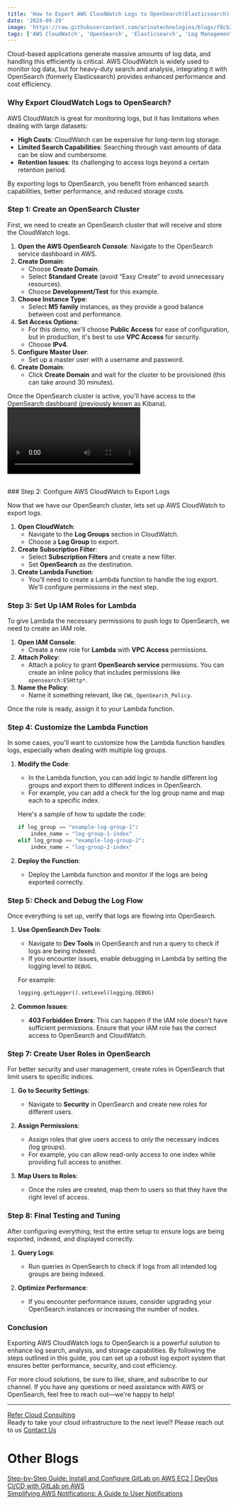 ```yaml
---
title: 'How to Export AWS CloudWatch Logs to OpenSearch(Elasticsearch):A Complete Guide'
date: '2024-09-29'
image: 'https://raw.githubusercontent.com/arinatechnologies/blogs/f8cb218a053afcdca7c93dcea55c3780ea0cfc53/images/awscloudwatchlogtoopensearch.webp'
tags: ['AWS CloudWatch', 'OpenSearch', 'Elasticsearch', 'Log Management', 'AWS Lambda','Cloud Management','AWS IAM Roles','Cloud Logging Solutions','AWS Cloud Infrastructure']
---
```

Cloud-based applications generate massive amounts of log data, and handling this efficiently is critical. AWS CloudWatch is widely used to monitor log data, but for heavy-duty search and analysis, integrating it with OpenSearch (formerly Elasticsearch) provides enhanced performance and cost efficiency.

### Why Export CloudWatch Logs to OpenSearch?

AWS CloudWatch is great for monitoring logs, but it has limitations when dealing with large datasets:

- **High Costs**: CloudWatch can be expensive for long-term log storage.
- **Limited Search Capabilities**: Searching through vast amounts of data can be slow and cumbersome.
- **Retention Issues**: Its challenging to access logs beyond a certain retention period.

By exporting logs to OpenSearch, you benefit from enhanced search capabilities, better performance, and reduced storage costs.
### Step 1: Create an OpenSearch Cluster

First, we need to create an OpenSearch cluster that will receive and store the CloudWatch logs.

1. **Open the AWS OpenSearch Console**: Navigate to the OpenSearch service dashboard in AWS.
2. **Create Domain**:
   - Choose **Create Domain**.
   - Select **Standard Create** (avoid “Easy Create” to avoid unnecessary resources).
   - Choose **Development/Test** for this example.
3. **Choose Instance Type**:
   - Select **M5 family** instances, as they provide a good balance between cost and performance.
4. **Set Access Options**:
   - For this demo, we'll choose **Public Access** for ease of configuration, but in production, it's best to use **VPC Access** for security.
   - Choose **IPv4**.
5. **Configure Master User**:
   - Set up a master user with a username and password.
6. **Create Domain**:
   - Click **Create Domain** and wait for the cluster to be provisioned (this can take around 30 minutes).

Once the OpenSearch cluster is active, you'll have access to the OpenSearch dashboard (previously known as Kibana).
<br/>
<Video id="Yeait-I_2Vk" title="How to Export AWS CloudWatch Logs to OpenSearch(Elasticsearch) Integration:A Complete Guide "/>

<br/>
### Step 2: Configure AWS CloudWatch to Export Logs

Now that we have our OpenSearch cluster, lets set up AWS CloudWatch to export logs.

1. **Open CloudWatch**:
   - Navigate to the **Log Groups** section in CloudWatch.
   - Choose a **Log Group** to export.
2. **Create Subscription Filter**:
   - Select **Subscription Filters** and create a new filter.
   - Set **OpenSearch** as the destination.
3. **Create Lambda Function**:
   - You'll need to create a Lambda function to handle the log export. We'll configure permissions in the next step.
### Step 3: Set Up IAM Roles for Lambda

To give Lambda the necessary permissions to push logs to OpenSearch, we need to create an IAM role.

1. **Open IAM Console**:
   - Create a new role for **Lambda** with **VPC Access** permissions.
2. **Attach Policy**:
   - Attach a policy to grant **OpenSearch service** permissions. You can create an inline policy that includes permissions like `opensearch:ESHttp*`.
3. **Name the Policy**:
   - Name it something relevant, like `CWL_OpenSearch_Policy`.
   
Once the role is ready, assign it to your Lambda function.
### Step 4: Customize the Lambda Function

In some cases, you'll want to customize how the Lambda function handles logs, especially when dealing with multiple log groups.

1. **Modify the Code**:
   - In the Lambda function, you can add logic to handle different log groups and export them to different indices in OpenSearch.
   - For example, you can add a check for the log group name and map each to a specific index.
   
   Here's a sample of how to update the code:

   ```python
   if log_group == "example-log-group-1":
       index_name = "log-group-1-index"
   elif log_group == "example-log-group-2":
       index_name = "log-group-2-index"
   ```

2. **Deploy the Function**:
   - Deploy the Lambda function and monitor if the logs are being exported correctly.
### Step 5: Check and Debug the Log Flow

Once everything is set up, verify that logs are flowing into OpenSearch.

1. **Use OpenSearch Dev Tools**:
   - Navigate to **Dev Tools** in OpenSearch and run a query to check if logs are being indexed.
   - If you encounter issues, enable debugging in Lambda by setting the logging level to `DEBUG`.
   
   For example:

   ```python
   logging.getLogger().setLevel(logging.DEBUG)
   ```

2. **Common Issues**:
   - **403 Forbidden Errors**: This can happen if the IAM role doesn't have sufficient permissions. Ensure that your IAM role has the correct access to OpenSearch and CloudWatch.

### Step 7: Create User Roles in OpenSearch

For better security and user management, create roles in OpenSearch that limit users to specific indices.

1. **Go to Security Settings**:
   - Navigate to **Security** in OpenSearch and create new roles for different users.
2. **Assign Permissions**:
   - Assign roles that give users access to only the necessary indices (log groups).
   - For example, you can allow read-only access to one index while providing full access to another.

3. **Map Users to Roles**:
   - Once the roles are created, map them to users so that they have the right level of access.
### Step 8: Final Testing and Tuning

After configuring everything, test the entire setup to ensure logs are being exported, indexed, and displayed correctly.

1. **Query Logs**:
   - Run queries in OpenSearch to check if logs from all intended log groups are being indexed.
   
2. **Optimize Performance**:
   - If you encounter performance issues, consider upgrading your OpenSearch instances or increasing the number of nodes.
### Conclusion

Exporting AWS CloudWatch logs to OpenSearch is a powerful solution to enhance log search, analysis, and storage capabilities. By following the steps outlined in this guide, you can set up a robust log export system that ensures better performance, security, and cost efficiency.

For more cloud solutions, be sure to like, share, and subscribe to our channel. If you have any questions or need assistance with AWS or OpenSearch, feel free to reach out—we're happy to help!

--- 
 [ Refer Cloud Consulting](https://www.arinatechnologies.com/consulting) <br/>
Ready to take your cloud infrastructure to the next level? Please reach out to us [ Contact Us](https://www.arinatechnologies.com/contact) <br/>
# Other Blogs
[Step-by-Step Guide: Install and Configure GitLab on AWS EC2 | DevOps CI/CD with GitLab on AWS](https://www.arinatechnologies.com/posts/gitLabonaws) <br/>
[Simplifying AWS Notifications: A Guide to User Notifications](https://www.arinatechnologies.com/posts/user-notifications) <br/>
